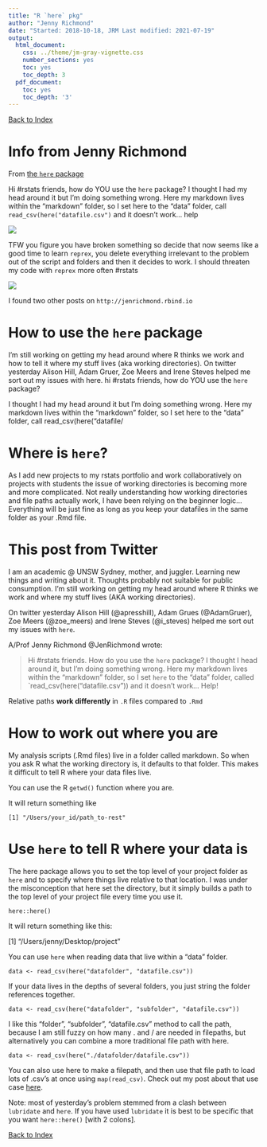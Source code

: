 ```yaml
---
title: "R `here` pkg"
author: "Jenny Richmond"
date: "Started: 2018-10-18, JRM Last modified: 2021-07-19"
output:
  html_document:
    css: ../theme/jm-gray-vignette.css
    number_sections: yes
    toc: yes
    toc_depth: 3
  pdf_document:
    toc: yes
    toc_depth: '3'
---
```

[Back to Index](../README.html)


# Info from Jenny Richmond


From [the `here` package](http://jenrichmond.rbind.io/post/how-to-use-the-here-package/)


Hi #rstats friends, how do YOU use the `here` package? I thought I had my head
around it but I'm doing something wrong. Here my markdown lives within the
"markdown" folder, so I set here to the "data" folder, call 
`read_csv(here("datafile.csv")` and it doesn't work... help

![](richmond-1.png)


TFW you figure you have broken something so decide that now seems like a good
time to learn `reprex`, you delete everything irrelevant to the problem out of
the script and folders and then it decides to work. I should threaten my code
with `reprex` more often #rstats


![](richmond-2.png)

I found two other posts on `http://jenrichmond.rbind.io`

# How to use the `here` package

I’m still working on getting my head around where R thinks we work and how to
tell it where my stuff lives (aka working directories). On twitter yesterday
Alison Hill, Adam Gruer, Zoe Meers and Irene Steves helped me sort out my
issues with here. hi #rstats friends, how do YOU use the `here` package?

I thought I had my head around it but I'm doing something wrong. Here my
markdown lives within the "markdown" folder, so I set here to the "data"
folder, call read_csv(here("datafile/

# Where is `here`?

As I add new projects to my rstats portfolio and work collaboratively on
projects with students the issue of working directories is becoming more and
more complicated. Not really understanding how working directories and file
paths actually work, I have been relying on the beginner logic… Everything
will be just fine as long as you keep your datafiles in the same folder as
your .Rmd file.

# This post from Twitter

I am an academic @ UNSW Sydney, mother, and juggler. Learning new things and
writing about it. Thoughts probably not suitable for public consumption. I'm
still working on getting my head around where R thinks we work and where my
stuff lives (AKA working directories).

On twitter yesterday Alison Hill (@apresshill), Adam Grues (@AdamGruer),
Zoe Meers (@zoe_meers) and Irene Steves (@i_steves) helped me sort out my
issues with `here`.

A/Prof Jenny Richmond @JenRichmond wrote:

> Hi #rstats friends. How do you use the `here` package? I thought I head around
> it, but  I'm doing something wrong. Here my markdown lives within the "markdown"
> folder, so I set `here` to the "data" folder, called 
> `read_csv(here("datafile.csv")) and it doesn't work... Help!

Relative paths **work differently** in `.R` files compared to `.Rmd`

# How to work out where you are

My analysis scripts (.Rmd files) live in a folder called markdown. So when you
ask R what the working directory is, it defaults to that folder. This makes it
difficult to tell R where your data files live.

You can use the R `getwd()` function where you are.

It will return something like 

```
[1] "/Users/your_id/path_to-rest"
```

# Use `here` to tell R where your data is

The here package allows you to set the top level of your project folder as `here`
and to specify where things live relative to that location. I was under the
misconception that here set the directory, but it simply builds a path to the
top level of your project file every time you use it.

```
here::here()
```
It will return something like this:

[1] “/Users/jenny/Desktop/project”

You can use `here` when reading data that live within a “data” folder.

```
data <- read_csv(here("datafolder", "datafile.csv"))
```

If your data lives in the depths of several folders, you just string the folder
references together.

```
data <- read_csv(here("datafolder", "subfolder", "datafile.csv"))
```

I like this “folder”, “subfolder”, “datafile.csv” method to call the path,
because I am still fuzzy on how many . and / are needed in filepaths,
but alternatively you can combine a more traditional file path with here.

```
data <- read_csv(here("./datafolder/datafile.csv"))
```

You can also use here to make a filepath, and then use that file path to load
lots of .csv's at once using `map(read_csv)`. Check out my post about that use
case [here](http://jenrichmond.rbind.io/post/where-is-here/).

Note: most of yesterday’s problem stemmed from a clash between `lubridate`
and `here`. If you have used `lubridate` it is best to be specific that you
want `here::here()` [with 2 colons].


[Back to Index](../README.html)